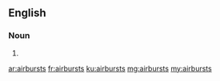 ==English==

===Noun===
{{head|en|plural}}

# {{plural of|airburst|lang=en|nocat=1}}

[[ar:airbursts]]
[[fr:airbursts]]
[[ku:airbursts]]
[[mg:airbursts]]
[[my:airbursts]]